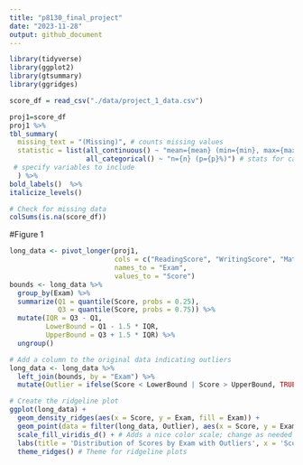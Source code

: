 ```yaml
---
title: "p8130_final_project"
date: "2023-11-28"
output: github_document
---
```


```r
library(tidyverse)
library(ggplot2)
library(gtsummary)
library(ggridges)


```

```r
score_df = read_csv("./data/project_1_data.csv")

proj1=score_df
proj1 %>%
tbl_summary(
  missing_text = "(Missing)", # counts missing values
  statistic = list(all_continuous() ~ "mean={mean} (min={min}, max={max}, sd={sd})",
                   all_categorical() ~ "n={n} (p={p}%)") # stats for categorical
 # specify variables to include
  ) %>%
bold_labels()  %>%
italicize_levels()
```

```r
# Check for missing data
colSums(is.na(score_df))
```


#Figure 1
```R

long_data <- pivot_longer(proj1, 
                          cols = c("ReadingScore", "WritingScore", "MathScore"), 
                          names_to = "Exam", 
                          values_to = "Score")
bounds <- long_data %>%
  group_by(Exam) %>%
  summarize(Q1 = quantile(Score, probs = 0.25),
            Q3 = quantile(Score, probs = 0.75)) %>%
  mutate(IQR = Q3 - Q1,
         LowerBound = Q1 - 1.5 * IQR,
         UpperBound = Q3 + 1.5 * IQR) %>%
  ungroup()

# Add a column to the original data indicating outliers
long_data <- long_data %>%
  left_join(bounds, by = "Exam") %>%
  mutate(Outlier = ifelse(Score < LowerBound | Score > UpperBound, TRUE, FALSE))

# Create the ridgeline plot
ggplot(long_data) +
  geom_density_ridges(aes(x = Score, y = Exam, fill = Exam)) +
  geom_point(data = filter(long_data, Outlier), aes(x = Score, y = Exam, color = Exam), size = 2, shape = 21, show.legend = FALSE) +
  scale_fill_viridis_d() + # Adds a nice color scale; change as needed
  labs(title = 'Distribution of Scores by Exam with Outliers', x = 'Score', y = 'Exam') +
  theme_ridges() # Theme for ridgeline plots
```